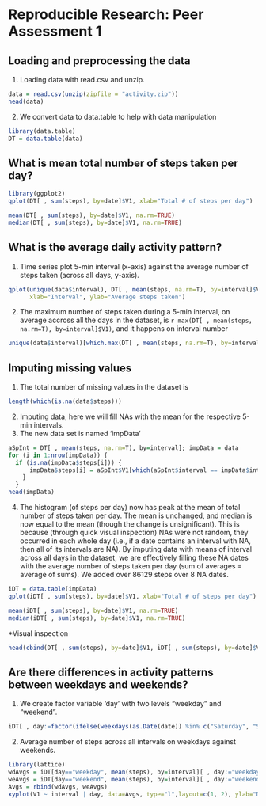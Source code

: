 # Reproducible Research: Peer Assessment 1


## Loading and preprocessing the data
1. Loading data with read.csv and unzip.
```r
data = read.csv(unzip(zipfile = "activity.zip"))
head(data)
```

2. We convert data to data.table to help with data manipulation
```r
library(data.table)
DT = data.table(data)
```

## What is mean total number of steps taken per day?
```r
library(ggplot2)
qplot(DT[ , sum(steps), by=date]$V1, xlab="Total # of steps per day")

mean(DT[ , sum(steps), by=date]$V1, na.rm=TRUE)
median(DT[ , sum(steps), by=date]$V1, na.rm=TRUE)
```


## What is the average daily activity pattern?
1. Time series plot 5-min interval (x-axis) against the average number of steps taken (across all days, y-axis).
```r
qplot(unique(data$interval), DT[ , mean(steps, na.rm=T), by=interval]$V1, geom="line",
      xlab="Interval", ylab="Average steps taken")
```

2. The maximum number of steps taken during a 5-min interval, on average accross all the days in the dataset, is `r max(DT[ , mean(steps, na.rm=T), by=interval]$V1)`, and it happens on interval number
```r
unique(data$interval)[which.max(DT[ , mean(steps, na.rm=T), by=interval]$V1)]
```

## Imputing missing values
1. The total number of missing values in the dataset is
```r
length(which(is.na(data$steps)))
```
2. Imputing data, here we will fill NAs with the mean for the respective 5-min intervals.
3. The new data set is named 'impData'
```r
aSpInt = DT[ , mean(steps, na.rm=T), by=interval]; impData = data
for (i in 1:nrow(impData)) { 
  if (is.na(impData$steps[i])) {
      impData$steps[i] = aSpInt$V1[which(aSpInt$interval == impData$interval[i])]
    } 
  }
head(impData)
```
4. The histogram (of steps per day) now has peak at the mean of total number of steps taken per day. The mean is unchanged, and median is now equal to the mean (though the change is unsignificant). This is because (through quick visual inspection) NAs were not random, they occurred in each whole day (i.e., if a date contains an interval with NA, then all of its intervals are NA). By imputing data with means of interval across all days in the dataset, we are effectively filling these NA dates with the average number of steps taken per day (sum of averages = average of sums). We added over 86129 steps over 8 NA dates.
```r
iDT = data.table(impData)
qplot(iDT[ , sum(steps), by=date]$V1, xlab="Total # of steps per day")

mean(iDT[ , sum(steps), by=date]$V1, na.rm=TRUE)
median(iDT[ , sum(steps), by=date]$V1, na.rm=TRUE)
```

*Visual inspection
```r
head(cbind(DT[ , sum(steps), by=date]$V1, iDT[ , sum(steps), by=date]$V1))
```
## Are there differences in activity patterns between weekdays and weekends?
1. We create factor variable 'day' with two levels "weekday" and "weekend".
```r
iDT[ , day:=factor(ifelse(weekdays(as.Date(date)) %in% c("Saturday", "Sunday"),"weekend", "weekday"))]
```
2. Average number of steps across all intervals on weekdays against weekends.
```r
library(lattice)
wdAvgs = iDT[day=="weekday", mean(steps), by=interval][ , day:="weekday"]
weAvgs = iDT[day=="weekend", mean(steps), by=interval][ , day:="weekend"]
Avgs = rbind(wdAvgs, weAvgs)
xyplot(V1 ~ interval | day, data=Avgs, type="l",layout=c(1, 2), ylab="Number of steps", xlab="Interval")
```
